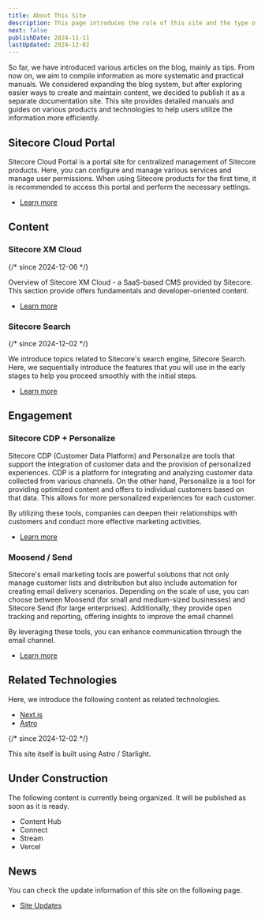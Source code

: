 ```yaml
---
title: About This Site
description: This page introduces the role of this site and the type of information it provides.
next: false
publishDate: 2024-11-11
lastUpdated: 2024-12-02
---
```



So far, we have introduced various articles on the blog, mainly as tips. From now on, we aim to compile information as more systematic and practical manuals. We considered expanding the blog system, but after exploring easier ways to create and maintain content, we decided to publish it as a separate documentation site. This site provides detailed manuals and guides on various products and technologies to help users utilize the information more efficiently.

## Sitecore Cloud Portal

Sitecore Cloud Portal is a portal site for centralized management of Sitecore products. Here, you can configure and manage various services and manage user permissions. When using Sitecore products for the first time, it is recommended to access this portal and perform the necessary settings.

- [Learn more](/en/cloud-portal/overview/)

## Content

### Sitecore XM Cloud <Badge text="新着" variant="note" />

{/* since 2024-12-06 */}

Overview of Sitecore XM Cloud - a SaaS-based CMS provided by Sitecore. This section provide offers fundamentals and developer-oriented content.

- [Learn more](/en/xmc/overview/)

### Sitecore Search <Badge text="New" variant="note" />

{/* since 2024-12-02 */}

We introduce topics related to Sitecore's search engine, Sitecore Search. Here, we sequentially introduce the features that you will use in the early stages to help you proceed smoothly with the initial steps.

- [Learn more](/en/search/overview/)

## Engagement

### Sitecore CDP + Personalize

Sitecore CDP (Customer Data Platform) and Personalize are tools that support the integration of customer data and the provision of personalized experiences. CDP is a platform for integrating and analyzing customer data collected from various channels. On the other hand, Personalize is a tool for providing optimized content and offers to individual customers based on that data. This allows for more personalized experiences for each customer.

By utilizing these tools, companies can deepen their relationships with customers and conduct more effective marketing activities.

- [Learn more](/en/cdp-personalize/overview/)

### Moosend / Send

Sitecore's email marketing tools are powerful solutions that not only manage customer lists and distribution but also include automation for creating email delivery scenarios. Depending on the scale of use, you can choose between Moosend (for small and medium-sized businesses) and Sitecore Send (for large enterprises). Additionally, they provide open tracking and reporting, offering insights to improve the email channel.

By leveraging these tools, you can enhance communication through the email channel.

- [Learn more](/en/send/overview/)

## Related Technologies

Here, we introduce the following content as related technologies.

- [Next.js](/en/nextjs/overview/) <Badge text="New" variant="note" />
- [Astro](/en/astro/starlight/)

{/* since 2024-12-02 */}

This site itself is built using Astro / Starlight.

## Under Construction

The following content is currently being organized. It will be published as soon as it is ready.

- Content Hub
- Connect
- Stream
- Vercel

## News

You can check the update information of this site on the following page.

- [Site Updates](/update/history/)

